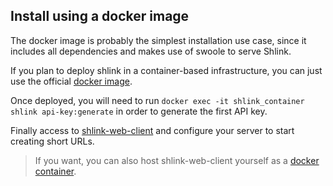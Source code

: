 ## Install using a docker image

The docker image is probably the simplest installation use case, since it includes all dependencies and makes use of swoole to serve Shlink.

If you plan to deploy shlink in a container-based infrastructure, you can just use the official [docker image](https://github.com/shlinkio/shlink/blob/master/docker/README.md).

Once deployed, you will need to run `docker exec -it shlink_container shlink api-key:generate` in order to generate the first API key.

Finally access to [shlink-web-client](https://app.shlink.io) and configure your server to start creating short URLs.

> If you want, you can also host shlink-web-client yourself as a [docker container](https://hub.docker.com/r/shlinkio/shlink-web-client/).
